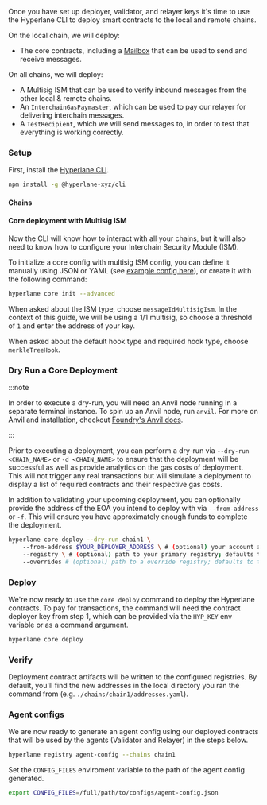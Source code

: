 
Once you have set up deployer, validator, and relayer keys it's time to use the Hyperlane CLI to deploy smart contracts to the local and remote chains.

On the local chain, we will deploy:

- The core contracts, including a [Mailbox](/docs/reference/messaging/messaging-interface) that can be used to send and receive messages.

On all chains, we will deploy:

- A Multisig ISM that can be used to verify inbound messages from the other local & remote chains.
- An `InterchainGasPaymaster`, which can be used to pay our relayer for delivering interchain messages.
- A `TestRecipient`, which we will send messages to, in order to test that everything is working correctly.

### Setup

First, install the [Hyperlane CLI](/docs/reference/cli.mdx).

```bash
npm install -g @hyperlane-xyz/cli
```

#### Chains

<CliChainsPartial />

#### Core deployment with Multisig ISM

Now the CLI will know how to interact with all your chains, but it will also need to know how to configure your Interchain Security Module (ISM).

To initialize a core config with multisig ISM config, you can define it manually using JSON or YAML (see [example config here](https://github.com/hyperlane-xyz/hyperlane-monorepo/blob/main/typescript/cli/examples/core-config.yaml)), or create it with the following command:

```bash
hyperlane core init --advanced
```

When asked about the ISM type, choose `messageIdMultisigIsm`. In the context of this guide, we will be using a 1/1 multisig, so choose a threshold of `1` and enter the address of your key.

When asked about the default hook type and required hook type, choose `merkleTreeHook`.

### Dry Run a Core Deployment

:::note

In order to execute a dry-run, you will need an Anvil node running in a separate terminal instance.
To spin up an Anvil node, run `anvil`.
For more on Anvil and installation, checkout [Foundry's Anvil docs](https://book.getfoundry.sh/anvil/).

:::

Prior to executing a deployment, you can perform a dry-run via `--dry-run <CHAIN_NAME>`  or `-d <CHAIN_NAME>` to ensure that the deployment will be successful as well as provide analytics on the gas costs of deployment. This will not trigger any real transactions but will simulate a deployment to display a list of required contracts and their respective gas costs.

In addition to validating your upcoming deployment, you can optionally provide the address of the EOA you intend to deploy with via `--from-address` or `-f`.
This will ensure you have approximately enough funds to complete the deployment.

```bash
hyperlane core deploy --dry-run chain1 \ 
    --from-address $YOUR_DEPLOYER_ADDRESS \ # (optional) your account address to be impersonated via Anvil; defaults to the HYP_KEY env variable
    --registry \ # (optional) path to your primary registry; defaults to the Hyperlane github registry
    --overrides # (optional) path to a override registry; defaults to the local ./ path
```

### Deploy

We're now ready to use the `core deploy` command to deploy the Hyperlane contracts. To pay for transactions, the command will need the contract deployer key from step 1, which can be provided via the `HYP_KEY` env variable or as a command argument.

```bash
hyperlane core deploy
```

### Verify

Deployment contract artifacts will be written to the configured registries. By default, you'll find the new addresses in the local directory you ran the command from (e.g. `./chains/chain1/addresses.yaml`).

### Agent configs

We are now ready to generate an agent config using our deployed contracts that will be used by the agents (Validator and Relayer) in the steps below.

```bash
hyperlane registry agent-config --chains chain1
```

Set the `CONFIG_FILES` enviroment variable to the path of the agent config generated.
```bash
export CONFIG_FILES=/full/path/to/configs/agent-config.json
```
